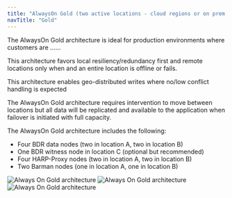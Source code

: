 ```yaml
---
title: "AlwaysOn Gold (two active locations - cloud regions or on prem data centers)"
navTitle: "Gold"
---
```


The AlwaysOn Gold architecture is ideal for production environments where customers are ......

This architecture favors local resiliency/redundancy first and remote locations only when and an entire location is offline or fails.

This architecture enables geo-distributed writes where no/low conflict handling is expected

The AlwaysOn Gold architecture requires intervention to move between locations but all data will be replicated and available to the application when failover is initiated with full capacity. 

The AlwaysOn Gold architecture includes the following:

-  Four BDR data nodes (two in location A, two in location B)
-  One BDR witness node in location C (optional but recommended)
-  Four HARP-Proxy nodes (two in location A, two in location B)
-  Two Barman nodes (one in location A, one in location B)


![Always On Gold architecture](../images/gold.png)
![Always On Gold architecture](../images/gold2.png)
![Always On Gold architecture](../images/gold3.png)
